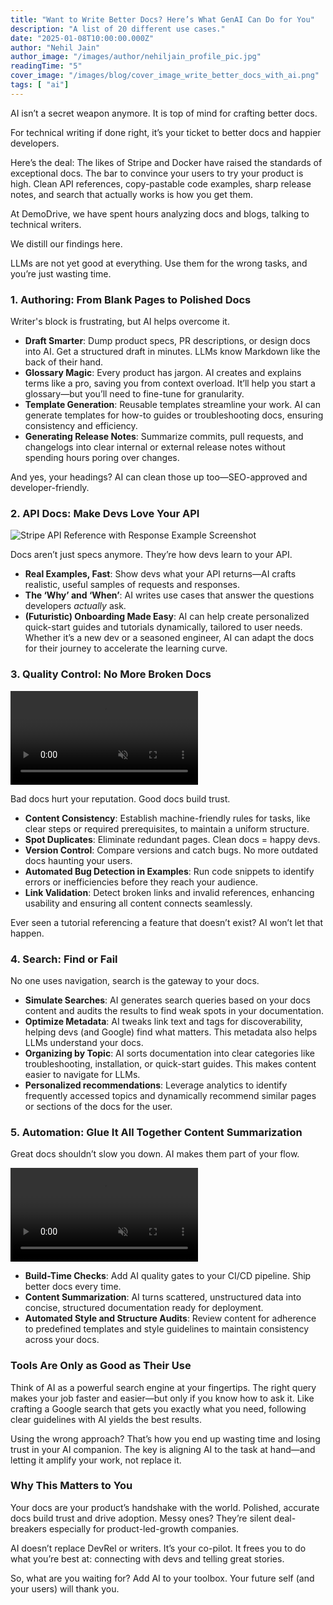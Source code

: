 ```yaml
---
title: "Want to Write Better Docs? Here’s What GenAI Can Do for You"
description: "A list of 20 different use cases."
date: "2025-01-08T10:00:00.000Z"
author: "Nehil Jain"
author_image: "/images/author/nehiljain_profile_pic.jpg"
readingTime: "5"
cover_image: "/images/blog/cover_image_write_better_docs_with_ai.png"
tags: [ "ai"]
---
```



AI isn’t a secret weapon anymore. It is top of mind for crafting better docs.

For technical writing if done right, it’s your ticket to better docs and happier developers.

Here’s the deal: The likes of Stripe and Docker have raised the standards of exceptional docs.  The bar to  convince your users to try your product is high. Clean API references, copy-pastable code examples, sharp release notes, and search that actually works is how you get them.

At DemoDrive, we have spent hours analyzing docs and blogs, talking to technical writers.

We distill our findings here.

LLMs are not yet good at everything. Use them for the wrong tasks, and you’re just wasting time.


### 1. **Authoring: From Blank Pages to Polished Docs**

Writer's block is frustrating, but AI helps overcome it.

- **Draft Smarter**: Dump product specs, PR descriptions, or design docs into AI. Get a structured draft in minutes. LLMs know Markdown like the back of their hand.
- **Glossary Magic**: Every product has jargon. AI creates and explains terms like a pro, saving you from context overload. It’ll help you start a glossary—but you’ll need to fine-tune for granularity.
- **Template Generation**: Reusable templates streamline your work. AI can generate templates for how-to guides or troubleshooting docs, ensuring consistency and efficiency.
- **Generating Release Notes**: Summarize commits, pull requests, and changelogs into clear internal or external release notes without spending hours poring over changes.

And yes, your headings? AI can clean those up too—SEO-approved and developer-friendly.


### 2. **API Docs: Make Devs Love Your API**

<Image
  src="/images/blog/2_api_docs_make_devs_love_your_api.png"
  alt="Stripe API Reference with Response Example Screenshot"
  width={800}
  height={600}
  className="rounded-xl w-full h-full object-cover"
/>

Docs aren’t just specs anymore. They’re how devs learn to your API.

- **Real Examples, Fast**: Show devs what your API returns—AI crafts realistic, useful samples of requests and responses.
- **The ‘Why’ and ‘When’**: AI writes use cases that answer the questions developers *actually* ask.
- **(Futuristic) Onboarding Made Easy**: AI can help create personalized quick-start guides and tutorials dynamically, tailored to user needs. Whether it’s a new dev or a seasoned engineer, AI can adapt the docs for their journey to accelerate the learning curve.


### 3. **Quality Control: No More Broken Docs**

<div className="flex justify-center">
  <video
    autoPlay
    loop
    muted
    playsInline
    width={800}
    height={600}
    className="rounded-xl w-full h-full object-cover"
  >
    <source src="/images/blog/stacktrace_recording.mp4" type="video/mp4" />
    Video showing stacktrace analysis using AI.
  </video>
</div>

Bad docs hurt your reputation. Good docs build trust.

- **Content Consistency**: Establish machine-friendly rules for tasks, like clear steps or required prerequisites, to maintain a uniform structure.
- **Spot Duplicates**: Eliminate redundant pages. Clean docs = happy devs.
- **Version Control**: Compare versions and catch bugs. No more outdated docs haunting your users.
- **Automated Bug Detection in Examples**: Run code snippets to identify errors or inefficiencies before they reach your audience.
- **Link Validation**: Detect broken links and invalid references, enhancing usability and ensuring all content connects seamlessly.

Ever seen a tutorial referencing a feature that doesn’t exist? AI won’t let that happen.



### 4. **Search: Find or Fail**

No one uses navigation, search is the gateway to your docs.

- **Simulate Searches**: AI generates search queries based on your docs content and audits the results to find weak spots in your documentation.
- **Optimize Metadata**: AI tweaks link text and tags for discoverability, helping devs (and Google) find what matters. This metadata also helps LLMs understand your docs.
- **Organizing by Topic**: AI sorts documentation into clear categories like troubleshooting, installation, or quick-start guides. This makes content easier to navigate for LLMs.
- **Personalized recommendations**: Leverage analytics to identify frequently accessed topics and dynamically recommend similar pages or sections of the docs for the user.



### 5. **Automation: Glue It All Together Content Summarization**

Great docs shouldn’t slow you down. AI makes them part of your flow.

<div className="flex justify-center">
  <video
    autoPlay
    loop
    muted
    playsInline
    width={800}
    height={600}
    className="rounded-xl w-full h-full object-cover"
  >
    <source src="/images/blog/5_automation_glue_it_all_together_content_summarization.mp4" type="video/mp4" />
    Video showing content summarization automation.
  </video>
</div>

- **Build-Time Checks**: Add AI quality gates to your CI/CD pipeline. Ship better docs every time.
- **Content Summarization**: AI turns scattered, unstructured data into concise, structured documentation ready for deployment.
- **Automated Style and Structure Audits**: Review content for adherence to predefined templates and style guidelines to maintain consistency across your docs.



### Tools Are Only as Good as Their Use

Think of AI as a powerful search engine at your fingertips. The right query makes your job faster and easier—but only if you know how to ask it. Like crafting a Google search that gets you exactly what you need, following clear guidelines with AI yields the best results.

Using the wrong approach? That’s how you end up wasting time and losing trust in your AI companion. The key is aligning AI to the task at hand—and letting it amplify your work, not replace it.



### Why This Matters to You

Your docs are your product’s handshake with the world. Polished, accurate docs build trust and drive adoption. Messy ones? They’re silent deal-breakers especially for product-led-growth companies.

AI doesn’t replace DevRel or writers. It’s your co-pilot. It frees you to do what you’re best at: connecting with devs and telling great stories.

So, what are you waiting for? Add AI to your toolbox. Your future self (and your users) will thank you.